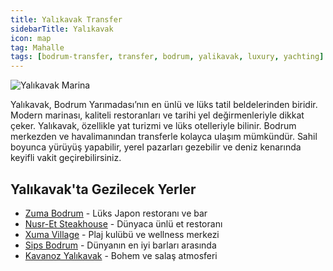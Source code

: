 ```yaml
---
title: Yalıkavak Transfer
sidebarTitle: Yalıkavak
icon: map
tag: Mahalle
tags: [bodrum-transfer, transfer, bodrum, yalikavak, luxury, yachting]
---
```


<div className="mb-8">
  <img 
    src="https://res.cloudinary.com/djzzikcey/image/upload/v1752958024/jhq8nrn35a1zvlwn9vrj.jpg" 
    alt="Yalıkavak Marina" 
    className="rounded-lg shadow-lg w-full h-96 object-cover"
  />
</div>

Yalıkavak, Bodrum Yarımadası’nın en ünlü ve lüks tatil beldelerinden biridir. Modern marinası, kaliteli restoranları ve tarihi yel değirmenleriyle dikkat çeker. Yalıkavak, özellikle yat turizmi ve lüks otelleriyle bilinir. Bodrum merkezden ve havalimanından transferle kolayca ulaşım mümkündür. Sahil boyunca yürüyüş yapabilir, yerel pazarları gezebilir ve deniz kenarında keyifli vakit geçirebilirsiniz.

## Yalıkavak'ta Gezilecek Yerler

- [Zuma Bodrum](/places/zuma) - Lüks Japon restoranı ve bar
- [Nusr-Et Steakhouse](/places/nusr-et) - Dünyaca ünlü et restoranı
- [Xuma Village](/places/xuma-beach) - Plaj kulübü ve wellness merkezi
- [Sips Bodrum](/places/sips-bodrum) - Dünyanın en iyi barları arasında
- [Kavanoz Yalıkavak](/places/kavanoz-yalikavak) - Bohem ve salaş atmosferi
